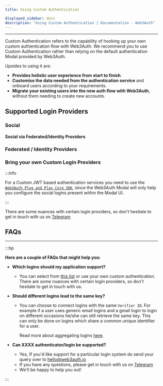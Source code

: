 ```yaml
---
title: Using Custom Authentication

displayed_sidebar: docs
description: "Using Custom Authentication | Documentation - Web3Auth"
---
```



---

Custom Authentication refers to the capability of hooking up your own custom authentication flow with Web3Auth. We recommend you to use Custom
Authentication rather than relying on the default authentication Modal provided by Web3Auth.

Upsides to using it are:

- **Provides holistic user experience from start to finish**.
- **Customise the data needed from the authentication service** and onboard users according to your requirements.
- **Migrate your existing users into the new auth flow with Web3Auth**, without them needing to create new accounts.

## Supported Login Providers

### Social

<SocialTiles />

#### Social via Federated/Identity Providers

<SocialViaFederatedTiles />

### Federated / Identity Providers

<FederatedTiles />

### Bring your own Custom Login Providers

:::info

For a Custom JWT based authentication services you need to use the [`Web3Auth Plug and Play Core SDK`](/sdk/web/core/), since the Web3Auth Modal will
only help you configure the social logins present within the Modal UI.

:::

<BYOCustomJWTTiles />

There are some nuances with certain login providers, so don't hesitate to get in touch with us on [Telegram](https://t.me/web3auth)

## FAQs

---

:::tip

**Here are a couple of FAQs that might help you:**

- **Which logins should my application support?**

  - You can select from [this list](./verifiers#supported-logins) or use your own custom authentication. There are some nuances with certain login
    providers, so don't hesitate to get in touch with us.

- **Should different logins lead to the same key?**

  - You can choose to connect logins with the same `Verifier ID`. For example if a user uses generic email logins and a gmail login to login on
    different occasions he/she can still retrieve the same key. This can only be done on logins which share a common unique identifier for a user.

    Read more about aggregating logins [here](./verifiers#aggregating-loginsverifiers).

- **Can XXXX authenticator/login be supported?**

  - Yes, If you'd like support for a particular login system do send your query over to hello@web3auth.io
  - If you have any questions, please get in touch with us on [Telegram](https://t.me/web3auth)
  - We'll be happy to help you out!

:::
